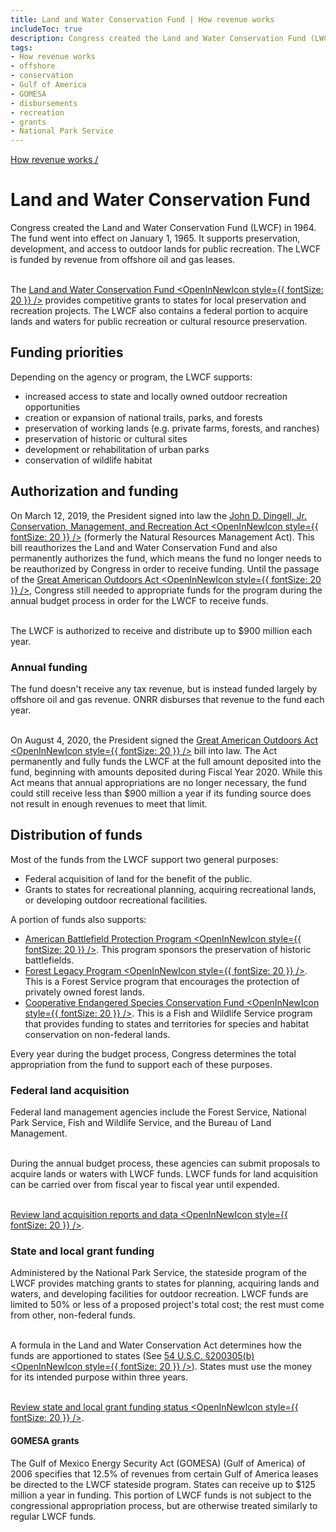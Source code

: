 ```yaml
---
title: Land and Water Conservation Fund | How revenue works
includeToc: true
description: Congress created the Land and Water Conservation Fund (LWCF) in 1964. The fund went into effect on January 1, 1965. It supports preservation, development, and access to outdoor lands for public recreation. The LWCF is funded by revenue from offshore oil and gas leases.
tags:
- How revenue works
- offshore
- conservation
- Gulf of America
- GOMESA
- disbursements
- recreation
- grants
- National Park Service
---
```


[How revenue works /](/how-revenue-works/)


# Land and Water Conservation Fund

Congress created the Land and Water Conservation Fund (LWCF) in 1964. The fund went into effect on January 1, 1965. It supports preservation, development, and access to outdoor lands for public recreation. The LWCF is funded by revenue from offshore oil and gas leases. <br/><br/>

The [Land and Water Conservation Fund <OpenInNewIcon style={{ fontSize: 20 }} />](https://www.nps.gov/subjects/lwcf/index.htm) provides competitive grants to states for local preservation and recreation projects. The LWCF also contains a federal portion to acquire lands and waters for public recreation or cultural resource preservation.

## Funding priorities
Depending on the agency or program, the LWCF supports:

- increased access to state and locally owned outdoor recreation opportunities
- creation or expansion of national trails, parks, and forests
- preservation of working lands (e.g. private farms, forests, and ranches)
- preservation of historic or cultural sites
- development or rehabilitation of urban parks
- conservation of wildlife habitat

## Authorization and funding

On March 12, 2019, the President signed into law the [John D. Dingell, Jr. Conservation, Management, and Recreation Act <OpenInNewIcon style={{ fontSize: 20 }} />](https://www.congress.gov/bill/116th-congress/senate-bill/47) (formerly the Natural Resources Management Act). This bill reauthorizes the Land and Water Conservation Fund and also permanently <GlossaryTerm>authorizes</GlossaryTerm> the fund, which means the fund no longer needs to be reauthorized by Congress in order to receive funding. Until the passage of the [Great American Outdoors Act <OpenInNewIcon style={{ fontSize: 20 }} />](https://www.congress.gov/bill/116th-congress/house-bill/1957), Congress still needed to <GlossaryTerm>appropriate</GlossaryTerm> funds for the program during the annual budget process in order for the LWCF to receive funds. <br/><br/>

The LWCF is authorized to receive and distribute up to $900 million each year.

### Annual funding
The fund doesn't receive any tax revenue, but is instead funded largely by offshore oil and gas revenue. <GlossaryTerm>ONRR</GlossaryTerm> disburses that revenue to the fund each year. <br/><br/>

On August 4, 2020, the President signed the [Great American Outdoors Act <OpenInNewIcon style={{ fontSize: 20 }} />](https://www.congress.gov/bill/116th-congress/house-bill/1957) bill into law. The Act permanently and fully funds the LWCF at the full amount deposited into the fund, beginning with amounts deposited during Fiscal Year 2020. While this Act means that annual appropriations are no longer necessary, the fund could still receive less than $900 million a year if its funding source does not result in enough revenues to meet that limit.

## Distribution of funds
Most of the funds from the LWCF support two general purposes:

- Federal acquisition of land for the benefit of the public.
- Grants to states for recreational planning, acquiring recreational lands, or developing outdoor recreational facilities.

A portion of funds also supports:

- [American Battlefield Protection Program <OpenInNewIcon style={{ fontSize: 20 }} />](https://www.nps.gov/orgs/2287/index.htm). This program sponsors the preservation of historic battlefields.
- [Forest Legacy Program <OpenInNewIcon style={{ fontSize: 20 }} />](https://www.fs.usda.gov/managing-land/private-land/forest-legacy/program). This is a Forest Service program that encourages the protection of privately owned forest lands.
- [Cooperative Endangered Species Conservation Fund <OpenInNewIcon style={{ fontSize: 20 }} />](https://www.fws.gov/program/endangered-species). This is a Fish and Wildlife Service program that provides funding to states and territories for species and habitat conservation on non-federal lands.

Every year during the budget process, Congress determines the total appropriation from the fund to support each of these purposes.

### Federal land acquisition
Federal land management agencies include the Forest Service, National Park Service, Fish and Wildlife Service, and the Bureau of Land Management. <br/><br/>

During the annual budget process, these agencies can submit proposals to acquire lands or waters with LWCF funds. LWCF funds for land acquisition can be carried over from fiscal year to fiscal year until expended. <br/><br/>

[Review land acquisition reports and data <OpenInNewIcon style={{ fontSize: 20 }} />](https://www.nps.gov/subjects/lwcf/land-acquisition-reports-and-data.htm).

### State and local grant funding
Administered by the National Park Service, the stateside program of the LWCF provides matching grants to states for planning, acquiring lands and waters, and developing facilities for outdoor recreation. LWCF funds are limited to 50% or less of a proposed project's total cost; the rest must come from other, non-federal funds. <br/><br/>

A formula in the Land and Water Conservation Act determines how the funds are apportioned to states (See [54 U.S.C. §200305(b) <OpenInNewIcon style={{ fontSize: 20 }} />](https://www.govinfo.gov/app/details/USCODE-2023-title54/USCODE-2023-title54-subtitleII-chap2003-sec200305)). States must use the money for its intended purpose within three years. <br/><br/>

[Review state and local grant funding status <OpenInNewIcon style={{ fontSize: 20 }} />](https://www.nps.gov/subjects/lwcf/statefundingstatus.htm).

#### GOMESA grants
The Gulf of Mexico Energy Security Act (GOMESA) (Gulf of America) of 2006 specifies that 12.5% of revenues from certain Gulf of America leases be directed to the LWCF stateside program. States can receive up to $125 million a year in funding. This portion of LWCF funds is not subject to the congressional appropriation process, but are otherwise treated similarly to regular LWCF funds.
